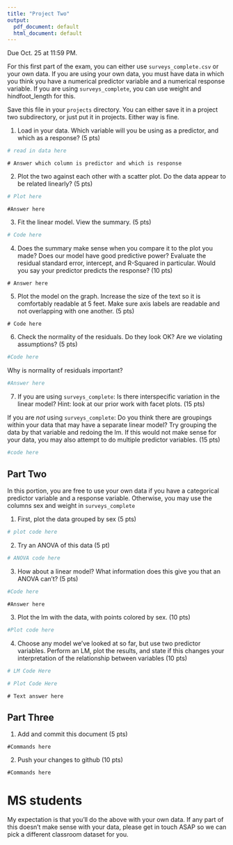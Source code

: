 ```yaml
---
title: "Project Two"
output:
  pdf_document: default
  html_document: default
---
```


Due Oct. 25 at 11:59 PM. 

For this first part of the exam, you can either use `surveys_complete.csv` or your own data. If you are using your own data, you must have data in which you think you have a numerical predictor variable and a numerical response variable. If you are using `surveys_complete`, you can use weight and hindfoot_length for this.

Save this file in your `projects` directory. You can either save it in a project two subdirectory, or just put it in projects. Either way is fine.


1) Load in your data. Which variable will you be using as a predictor, and which as a response? (5 pts)

```r
# read in data here
```

```
# Answer which column is predictor and which is response
```

2) Plot the two against each other with a scatter plot. Do the data appear to be related linearly? (5 pts)


```r
# Plot here
```

```
#Answer here
```


3) Fit the linear model. View the summary. (5 pts)


```r
# Code here
```

4) Does the summary make sense when you compare it to the plot you made? Does our model have good predictive power? Evaluate the residual standard error, intercept, and R-Squared in particular. Would you say your predictor predicts the response?  (10 pts)


```
# Answer here
```


5) Plot the model on the graph. Increase the size of the text so it is comfortably readable at 5 feet. Make sure axis labels are readable and not overlapping with one another. (5 pts)

```
# Code here
```


6) Check the normality of the residuals. Do they look OK? Are we violating assumptions? (5 pts)

```r

#Code here

```

Why is normality of residuals important? 

```r

#Answer here
```

7) If you are using `surveys_complete`: Is there interspecific variation in the linear model? Hint: look at our prior work with facet plots. (15 pts) 

If you are *not* using  `surveys_complete`: Do you think there are groupings within your data that may have a separate linear model? Try grouping the data by that variable and redoing the lm. If this would not make sense for your data, you may also attempt to do multiple predictor variables. (15 pts)

```r
#code here
```

## Part Two

In this portion, you are free to use your own data if you have a categorical predictor variable and a response variable. Otherwise, you may use the columns sex and weight in `surveys_complete`

1) First, plot the data grouped by sex (5 pts)

```r

# plot code here
```

2) Try an ANOVA of this data (5 pt)

```r
# ANOVA code here
```

3) How about a linear model? What information does this give you that an ANOVA can't? (5 pts)


```r
#Code here
```

```
#Answer here
```

3) Plot the lm with the data, with points colored by sex. (10 pts)


```r
#Plot code here
```

4) Choose any model we've looked at so far, but use two predictor variables. Perform an LM, plot the results, and state if this changes your interpretation of the relationship between variables (10 pts)

```r
# LM Code Here 
```

```r
# Plot Code Here 
```

```
# Text answer here
```

## Part Three


1) Add and commit this document (5 pts)

```
#Commands here
```

2) Push your changes to github (10 pts)

```
#Commands here
```



# MS students

My expectation is that you'll do the above with your own data. If any part of this doesn't make sense with your data, please get in touch ASAP so we can pick a different classroom dataset for you.
